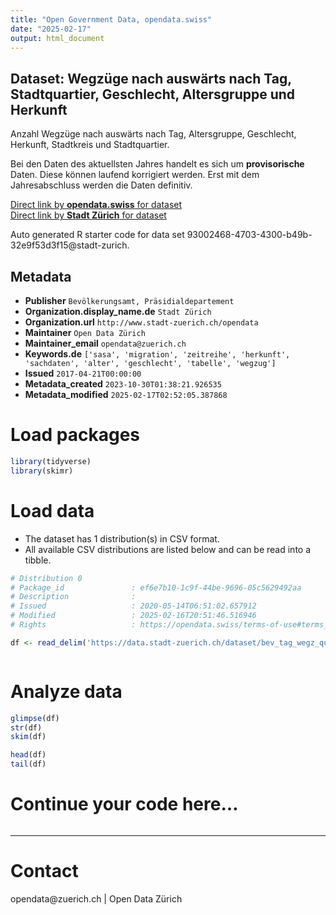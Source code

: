 ```yaml
---
title: "Open Government Data, opendata.swiss"
date: "2025-02-17"
output: html_document
---
```


## Dataset: Wegzüge nach auswärts nach Tag, Stadtquartier, Geschlecht, Altersgruppe und Herkunft


Anzahl Wegzüge nach auswärts nach Tag, Altersgruppe, Geschlecht, Herkunft, Stadtkreis und Stadtquartier.

Bei den Daten des aktuellsten Jahres handelt es sich um **provisorische** Daten. Diese können laufend korrigiert werden. Erst mit dem Jahresabschluss werden die Daten definitiv.
 


[Direct link by **opendata.swiss** for dataset](https://opendata.swiss/de/dataset/wegzuge-nach-auswarts-nach-tag-stadtquartier-geschlecht-altersgruppe-und-herkunft-seit-19981)<br>
[Direct link by **Stadt Zürich** for dataset](https://data.stadt-zuerich.ch/dataset/bev_tag_wegz_quartier_geschl_ag_herkunft_od3541)

Auto generated R starter code for data set 93002468-4703-4300-b49b-32e9f53d3f15@stadt-zurich.

## Metadata

- **Publisher** `Bevölkerungsamt, Präsidialdepartement`
- **Organization.display_name.de** `Stadt Zürich`
- **Organization.url** `http://www.stadt-zuerich.ch/opendata`
- **Maintainer** `Open Data Zürich`
- **Maintainer_email** `opendata@zuerich.ch`
- **Keywords.de** `['sasa', 'migration', 'zeitreihe', 'herkunft', 'sachdaten', 'alter', 'geschlecht', 'tabelle', 'wegzug']`
- **Issued** `2017-04-21T00:00:00`
- **Metadata_created** `2023-10-30T01:38:21.926535`
- **Metadata_modified** `2025-02-17T02:52:05.387868`


# Load packages

```r

library(tidyverse)
library(skimr)

```

# Load data

-   The dataset has 1 distribution(s) in CSV format.
-   All available CSV distributions are listed below and can be read into a tibble.

```r

# Distribution 0
# Package_id               : ef6e7b10-1c9f-44be-9696-05c5629492aa
# Description              : 
# Issued                   : 2020-05-14T06:51:02.657912
# Modified                 : 2025-02-16T20:51:46.516946
# Rights                   : https://opendata.swiss/terms-of-use#terms_open

df <- read_delim('https://data.stadt-zuerich.ch/dataset/bev_tag_wegz_quartier_geschl_ag_herkunft_od3541/download/BEV354OD3541.csv')



```

# Analyze data

```r

glimpse(df)
str(df)
skim(df)

head(df)
tail(df)

```

# Continue your code here...

```r

```

------------------------------------------------------------------------

# Contact

opendata@zuerich.ch | Open Data Zürich
